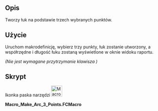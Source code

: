 <languages/>
{{Macro/pl
|Name=Macro Make Arc 3 Points
|Translate/pl=Makrodefinicja: Make Arc 3 Points
|Icon=Macro_Make_Arc_3_Points.png
|Description=Tworzy łuk na podstawie trzech wybranych punktów.
|Author=Mario52
|Version=02.00
|Date=2019-07-29
|FCVersion=wszystkie
|Download=[https://www.freecadweb.org/wiki/images/9/92/Macro_Make_Arc_3_Points.png ToolBar Icon]
}}

==Opis==
Tworzy łuk na podstawie trzech wybranych punktów.

==Użycie==
Uruchom makrodefinicję, wybierz trzy punkty, łuk zostanie utworzony, a współrzędne i długość łuku zostaną wyświetlone w oknie widoku raportu.

''(Nie jest wymagane przytrzymanie klawisza {{KEY|Ctrl}})''

==Skrypt==
Ikonka paska narzędzi [[File:Macro Make Arc 3 Points.png|36px]]

'''Macro_Make_Arc_3_Points.FCMacro''' 

{{MacroCode|code=
# -*- coding: utf-8 -*-
from FreeCAD import Base

__title__   = "Macro_Make_Arc_3_points"
__author__  = "Mario52"
__url__     = "http://www.freecadweb.org/index-fr.html"
__version__ = "00.02"
__date__    = "29/07/2019"

global selected; selected = []
App = FreeCAD

class SelObserver:
    print( "Create Arc to 3 points ...")
    def addSelection(self,doc,obj,sub,pnt):  # Selection 
        global selected
        selected.append(pnt)
        if len(selected) == 1:
            print( "Point 1 : ",FreeCAD.Vector(selected[0]))
        elif len(selected) == 2:
            print( "Point 2 : ",FreeCAD.Vector(selected[1]))
        elif len(selected) == 3:
            print( "Point 3 : ",FreeCAD.Vector(selected[2]))
            try:
                C1 = Part.Arc(FreeCAD.Vector(selected[0]),FreeCAD.Vector(selected[1]),FreeCAD.Vector(selected[2]))
                S1 = Part.Shape([C1])
                W = Part.Wire(S1.Edges)
                Part.show(W)
                App.ActiveDocument.ActiveObject.Label   = "Arc_3_Points"
                print( "Length  : ",W.Length)
            except Exception:
                print( "Three points are collinear or bad selection")
            del selected[:]
            FreeCADGui.Selection.removeObserver(s)
            print( "End Make_Arc_3_Points")
            print( "_____________________")

s=SelObserver()
FreeCADGui.Selection.addObserver(s)


}}
